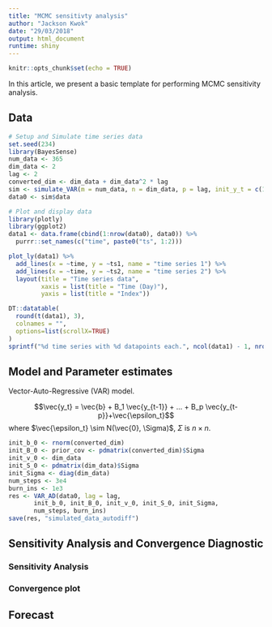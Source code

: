 ```yaml
---
title: "MCMC sensitivty analysis"
author: "Jackson Kwok"
date: "29/03/2018"
output: html_document
runtime: shiny
---
```


```r
knitr::opts_chunk$set(echo = TRUE)
```

In this article, we present a basic template for performing MCMC sensitivity analysis. 

## Data

```r
# Setup and Simulate time series data 
set.seed(234)
library(BayesSense)
num_data <- 365
dim_data <- 2
lag <- 2
converted_dim <- dim_data + dim_data^2 * lag
sim <- simulate_VAR(m = num_data, n = dim_data, p = lag, init_y_t = c(10, -10))
data0 <- sim$data
```

```r
# Plot and display data
library(plotly)
library(ggplot2)
data1 <- data.frame(cbind(1:nrow(data0), data0)) %>% 
  purrr::set_names(c("time", paste0("ts", 1:2)))

plot_ly(data1) %>% 
  add_lines(x = ~time, y = ~ts1, name = "time series 1") %>% 
  add_lines(x = ~time, y = ~ts2, name = "time series 2") %>% 
  layout(title = "Time series data", 
         xaxis = list(title = "Time (Day)"), 
         yaxis = list(title = "Index"))

DT::datatable(
  round(t(data1), 3), 
  colnames = "", 
  options=list(scrollX=TRUE)
)
sprintf("%d time series with %d datapoints each.", ncol(data1) - 1, nrow(data1))
```

## Model and Parameter estimates

Vector-Auto-Regressive (VAR) model. 

$$\vec{y_t} = \vec{b} + B_1 \vec{y_{t-1}} + ... + B_p \vec{y_{t-p}}+\vec{\epsilon_t}$$
where $\vec{\epsilon_t} \sim N(\vec{0}, \Sigma)$, $\Sigma$ is $n \times n$.

```r
init_b_0 <- rnorm(converted_dim)
init_B_0 <- prior_cov <- pdmatrix(converted_dim)$Sigma
init_v_0 <- dim_data
init_S_0 <- pdmatrix(dim_data)$Sigma
init_Sigma <- diag(dim_data)
num_steps <- 3e4
burn_ins <- 1e3
res <- VAR_AD(data0, lag = lag, 
       init_b_0, init_B_0, init_v_0, init_S_0, init_Sigma,
       num_steps, burn_ins)
save(res, "simulated_data_autodiff")
```








## Sensitivity Analysis and Convergence Diagnostic

### Sensitivity Analysis


### Convergence plot


## Forecast 
